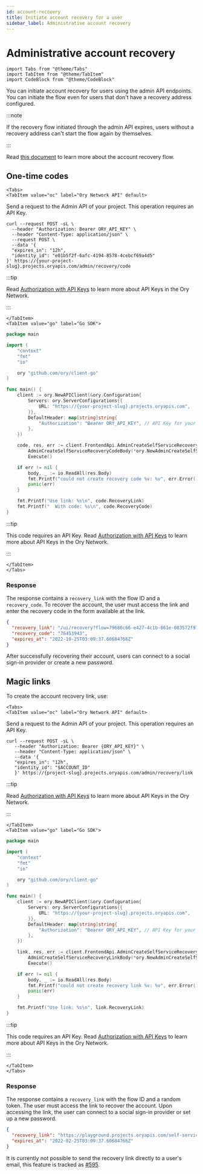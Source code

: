 ```yaml
---
id: account-recovery
title: Initiate account recovery for a user
sidebar_label: Administrative account recovery
---
```


# Administrative account recovery

```mdx-code-block
import Tabs from "@theme/Tabs"
import TabItem from "@theme/TabItem"
import CodeBlock from "@theme/CodeBlock"
```

You can initiate account recovery for users using the admin API endpoints. You can initiate the flow even for users that don't
have a recovery address configured.

:::note

If the recovery flow initiated through the admin API expires, users without a recovery address can't start the flow again by
themselves.

:::

Read [this document](../self-service/flows/account-recovery-password-reset) to learn more about the account recovery flow.

## One-time codes

```mdx-code-block
<Tabs>
<TabItem value="oc" label="Ory Network API" default>
```

Send a request to the Admin API of your project. This operation requires an API Key.

```shell
curl --request POST -sL \
  --header "Authorization: Bearer ORY_API_KEY" \
  --header "Content-Type: application/json" \
  --request POST \
  --data '{
  "expires_in": "12h",
  "identity_id": "e01b5f2f-6afc-4194-8578-4cebcf69a4d5"
}' https://{your-project-slug}.projects.oryapis.com/admin/recovery/code
```

:::tip

Read [Authorization with API Keys](../../concepts/personal-access-token.mdx) to learn more about API Keys in the Ory Network.

:::

```mdx-code-block
</TabItem>
<TabItem value="go" label="Go SDK">
```

```go
package main

import (
	"context"
	"fmt"
	"io"

	ory "github.com/ory/client-go"
)

func main() {
	client := ory.NewAPIClient(&ory.Configuration{
		Servers: ory.ServerConfigurations{{
			URL: "https://{your-project-slug}.projects.oryapis.com",
		}},
		DefaultHeader: map[string]string{
			"Authorization": "Bearer ORY_API_KEY", // API Key for your Ory Network project
		},
	})

	code, res, err := client.FrontendApi.AdminCreateSelfServiceRecoveryCode(context.Background()).
		AdminCreateSelfServiceRecoveryCodeBody(*ory.NewAdminCreateSelfServiceRecoveryCodeBody("YOUR_IDENTITY_ID")).
		Execute()

	if err != nil {
		body, _ := io.ReadAll(res.Body)
		fmt.Printf("could not create recovery code %v: %v", err.Error(), string(body))
		panic(err)
	}

	fmt.Printf("Use link: %s\n", code.RecoveryLink)
	fmt.Printf("  With code: %s\n", code.RecoveryCode)
}
```

:::tip

This code requires an API Key. Read [Authorization with API Keys](../../concepts/personal-access-token.mdx) to learn more about
API Keys in the Ory Network.

:::

```mdx-code-block
</TabItem>
</Tabs>
```

### Response

The response contains a `recovery_link` with the flow ID and a `recovery_code`. To recover the account, the user must access the
link and enter the recovery code in the form available at the link.

```json
{
  "recovery_link": "/ui/recovery?flow=79686c66-e427-4c1b-861e-083572f97964",
  "recovery_code": "76453943",
  "expires_at": "2022-10-25T03:09:37.60684766Z"
}
```

After successfully recovering their account, users can connect to a social sign-in provider or create a new password.

## Magic links

To create the account recovery link, use:

```mdx-code-block
<Tabs>
<TabItem value="oc" label="Ory Network API" default>
```

Send a request to the Admin API of your project. This operation requires an API Key.

```shell
curl --request POST -sL \
   --header "Authorization: Bearer {ORY_API_KEY}" \
   --header "Content-Type: application/json" \
   --data '{
   "expires_in": "12h",
   "identity_id": "$ACCOUNT_ID"
   }' https://{project-slug}.projects.oryapis.com/admin/recovery/link
```

:::tip

Read [Authorization with API Keys](../../concepts/personal-access-token.mdx) to learn more about API Keys in the Ory Network.

:::

```mdx-code-block
</TabItem>
<TabItem value="go" label="Go SDK">
```

```go
package main

import (
	"context"
	"fmt"
	"io"

	ory "github.com/ory/client-go"
)

func main() {
	client := ory.NewAPIClient(&ory.Configuration{
		Servers: ory.ServerConfigurations{{
			URL: "https://{your-project-slug}.projects.oryapis.com",
		}},
		DefaultHeader: map[string]string{
			"Authorization": "Bearer ORY_API_KEY", // API Key for your Ory Network project
		},
	})

	link, res, err := client.FrontendApi.AdminCreateSelfServiceRecoveryLink(context.Background()).
		AdminCreateSelfServiceRecoveryLinkBody(*ory.NewAdminCreateSelfServiceRecoveryLinkBody("YOUR_INDENTITY_ID")).
		Execute()

	if err != nil {
		body, _ := io.ReadAll(res.Body)
		fmt.Printf("could not create recovery link %v: %v", err.Error(), string(body))
		panic(err)
	}

	fmt.Printf("Use link: %s\n", link.RecoveryLink)
}
```

:::tip

This code requires an API Key. Read [Authorization with API Keys](../../concepts/personal-access-token.mdx) to learn more about
API Keys in the Ory Network.

:::

```mdx-code-block
</TabItem>
</Tabs>
```

### Response

The response contains a `recovery_link` with the flow ID and a random token. The user must access the link to recover the account.
Upon accessing the link, the user can connect to a social sign-in provider or set up a new password.

```json
{
  "recovery_link": "https://playground.projects.oryapis.com/self-service/recovery?flow=81c55cec-76fd-4907-bddf-cc112e835698&token=yM9nAZpPIjwccKh9qHRh8OfywZSRcr6q",
  "expires_at": "2022-02-25T03:09:37.60684766Z"
}
```

It is currently not possible to send the recovery link directly to a user's email, this feature is tracked as
[#595](https://github.com/ory/kratos/issues/595).

